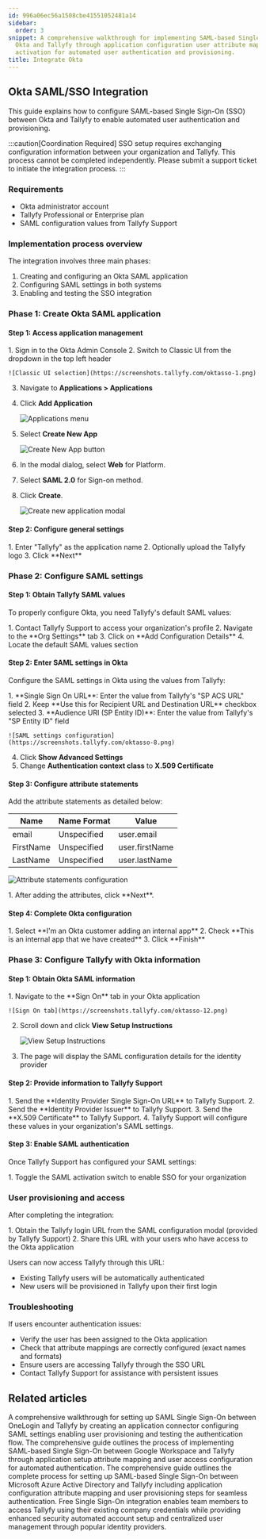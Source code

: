 ```yaml
---
id: 996a06ec56a1508cbe41551052481a14
sidebar:
  order: 3
snippet: A comprehensive walkthrough for implementing SAML-based Single Sign-On between
  Okta and Tallyfy through application configuration user attribute mapping and SSO
  activation for automated user authentication and provisioning.
title: Integrate Okta
---
```



## Okta SAML/SSO Integration

This guide explains how to configure SAML-based Single Sign-On (SSO) between Okta and Tallyfy to enable automated user authentication and provisioning.

:::caution[Coordination Required]
SSO setup requires exchanging configuration information between your organization and Tallyfy. This process cannot be completed independently. Please submit a support ticket to initiate the integration process.
:::

### Requirements

- Okta administrator account
- Tallyfy Professional or Enterprise plan
- SAML configuration values from Tallyfy Support

### Implementation process overview

The integration involves three main phases:
1. Creating and configuring an Okta SAML application
2. Configuring SAML settings in both systems
3. Enabling and testing the SSO integration

### Phase 1: Create Okta SAML application

#### Step 1: Access application management

<Steps>
1. Sign in to the Okta Admin Console
2. Switch to Classic UI from the dropdown in the top left header

    ![Classic UI selection](https://screenshots.tallyfy.com/oktasso-1.png)
3. Navigate to **Applications > Applications**
4. Click **Add Application**

    ![Applications menu](https://screenshots.tallyfy.com/oktasso-2.png)
5. Select **Create New App**

    ![Create New App button](https://screenshots.tallyfy.com/oktasso-3.png)
6. In the modal dialog, select **Web** for Platform.
7. Select **SAML 2.0** for Sign-on method.
8. Click **Create**.

    ![Create new application modal](https://screenshots.tallyfy.com/oktasso-4.png)
</Steps>

#### Step 2: Configure general settings

<Steps>
1. Enter "Tallyfy" as the application name
2. Optionally upload the Tallyfy logo
3. Click **Next**
</Steps>

### Phase 2: Configure SAML settings

#### Step 1: Obtain Tallyfy SAML values

To properly configure Okta, you need Tallyfy's default SAML values:

<Steps>
1. Contact Tallyfy Support to access your organization's profile
2. Navigate to the **Org Settings** tab
3. Click on **Add Configuration Details**
4. Locate the default SAML values section
</Steps>

#### Step 2: Enter SAML settings in Okta

Configure the SAML settings in Okta using the values from Tallyfy:

<Steps>
1. **Single Sign On URL**: Enter the value from Tallyfy's "SP ACS URL" field
2. Keep **Use this for Recipient URL and Destination URL** checkbox selected
3. **Audience URI (SP Entity ID)**: Enter the value from Tallyfy's "SP Entity ID" field

    ![SAML settings configuration](https://screenshots.tallyfy.com/oktasso-8.png)
4. Click **Show Advanced Settings**
5. Change **Authentication context class** to **X.509 Certificate**
</Steps>

#### Step 3: Configure attribute statements

Add the attribute statements as detailed below:

| Name | Name Format | Value |
|------|-------------|-------|
| email | Unspecified | user.email |
| FirstName | Unspecified | user.firstName |
| LastName | Unspecified | user.lastName |

![Attribute statements configuration](https://screenshots.tallyfy.com/oktasso-10.png)

<Steps>
1. After adding the attributes, click **Next**.
</Steps>

#### Step 4: Complete Okta configuration

<Steps>
1. Select **I'm an Okta customer adding an internal app**
2. Check **This is an internal app that we have created**
3. Click **Finish**
</Steps>

### Phase 3: Configure Tallyfy with Okta information

#### Step 1: Obtain Okta SAML information

<Steps>
1. Navigate to the **Sign On** tab in your Okta application

    ![Sign On tab](https://screenshots.tallyfy.com/oktasso-12.png)
2. Scroll down and click **View Setup Instructions**

    ![View Setup Instructions](https://screenshots.tallyfy.com/oktasso-13.png)
3. The page will display the SAML configuration details for the identity provider
</Steps>

#### Step 2: Provide information to Tallyfy Support

<Steps>
1. Send the **Identity Provider Single Sign-On URL** to Tallyfy Support.
2. Send the **Identity Provider Issuer** to Tallyfy Support.
3. Send the **X.509 Certificate** to Tallyfy Support.
4. Tallyfy Support will configure these values in your organization's SAML settings.
</Steps>

#### Step 3: Enable SAML authentication

Once Tallyfy Support has configured your SAML settings:

<Steps>
1. Toggle the SAML activation switch to enable SSO for your organization
</Steps>

### User provisioning and access

After completing the integration:

<Steps>
1. Obtain the Tallyfy login URL from the SAML configuration modal (provided by Tallyfy Support)
2. Share this URL with your users who have access to the Okta application
</Steps>

Users can now access Tallyfy through this URL:
- Existing Tallyfy users will be automatically authenticated
- New users will be provisioned in Tallyfy upon their first login

### Troubleshooting

If users encounter authentication issues:
- Verify the user has been assigned to the Okta application
- Check that attribute mappings are correctly configured (exact names and formats)
- Ensure users are accessing Tallyfy through the SSO URL
- Contact Tallyfy Support for assistance with persistent issues


## Related articles
<CardGrid>
<LinkTitleCard header="<b>Authentication > Integrate OneLogin</b>" href="/products/pro/integrations/authentication/how-to-integrate-onelogin-samlsso-with-tallyfy/" > A comprehensive walkthrough for setting up SAML Single Sign-On between OneLogin and Tallyfy by creating an application connector configuring SAML settings enabling user provisioning and testing the authentication flow. </LinkTitleCard>
<LinkTitleCard header="<b>Authentication > Integrate Google Suite</b>" href="/products/pro/integrations/authentication/how-to-integrate-google-suite-samlsso-with-tallyfy/" > The comprehensive guide outlines the process of implementing SAML-based Single Sign-On between Google Workspace and Tallyfy through application setup attribute mapping and user access configuration for automated authentication. </LinkTitleCard>
<LinkTitleCard header="<b>Authentication > Integrate Azure AD</b>" href="/products/pro/integrations/authentication/how-to-integrate-azure-ad-samlsso-with-tallyfy/" > The comprehensive guide outlines the complete process for setting up SAML-based Single Sign-On between Microsoft Azure Active Directory and Tallyfy including application configuration attribute mapping and user provisioning steps for seamless authentication. </LinkTitleCard>
<LinkTitleCard header="<b>Integrations > Authentication and SSO</b>" href="/products/pro/integrations/authentication/" > Free Single Sign-On integration enables team members to access Tallyfy using their existing company credentials while providing enhanced security automated account setup and centralized user management through popular identity providers. </LinkTitleCard>
</CardGrid>
